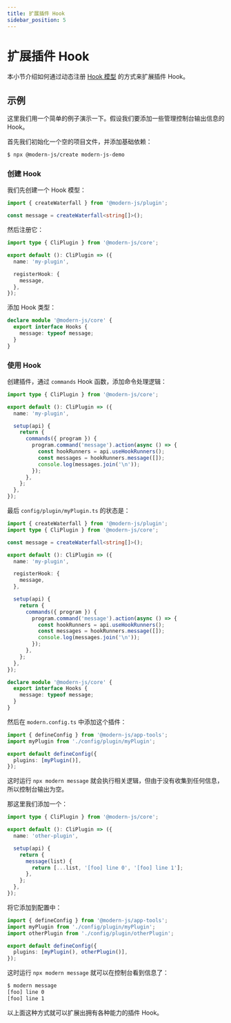 ```yaml
---
title: 扩展插件 Hook
sidebar_position: 5
---
```

# 扩展插件 Hook

本小节介绍如何通过动态注册 [Hook 模型](/guides/topic-detail/framework-plugin/hook) 的方式来扩展插件 Hook。

## 示例

这里我们用一个简单的例子演示一下。假设我们要添加一些管理控制台输出信息的 Hook。

首先我们初始化一个空的项目文件，并添加基础依赖：

```bash
$ npx @modern-js/create modern-js-demo
```

### 创建 Hook

我们先创建一个 Hook 模型：

```ts title=config/plugin/myPlugin.ts
import { createWaterfall } from '@modern-js/plugin';

const message = createWaterfall<string[]>();
```

然后注册它：

```ts title=config/plugin/myPlugin.ts
import type { CliPlugin } from '@modern-js/core';

export default (): CliPlugin => ({
  name: 'my-plugin',

  registerHook: {
    message,
  },
});
```

添加 Hook 类型：

```ts title=config/plugin/myPlugin.ts
declare module '@modern-js/core' {
  export interface Hooks {
    message: typeof message;
  }
}
```

### 使用 Hook

创建插件，通过 `commands` Hook 函数，添加命令处理逻辑：

```ts title=config/plugin/myPlugin.ts
import type { CliPlugin } from '@modern-js/core';

export default (): CliPlugin => ({
  name: 'my-plugin',

  setup(api) {
    return {
      commands({ program }) {
        program.command('message').action(async () => {
          const hookRunners = api.useHookRunners();
          const messages = hookRunners.message([]);
          console.log(messages.join('\n'));
        });
      },
    };
  },
});
```

最后 `config/plugin/myPlugin.ts` 的状态是：

```ts title=config/plugin/myPlugin.ts
import { createWaterfall } from '@modern-js/plugin';
import type { CliPlugin } from '@modern-js/core';

const message = createWaterfall<string[]>();

export default (): CliPlugin => ({
  name: 'my-plugin',

  registerHook: {
    message,
  },

  setup(api) {
    return {
      commands({ program }) {
        program.command('message').action(async () => {
          const hookRunners = api.useHookRunners();
          const messages = hookRunners.message([]);
          console.log(messages.join('\n'));
        });
      },
    };
  },
});

declare module '@modern-js/core' {
  export interface Hooks {
    message: typeof message;
  }
}
```

然后在 `modern.config.ts` 中添加这个插件：

```ts title="modern.config.ts"
import { defineConfig } from '@modern-js/app-tools';
import myPlugin from './config/plugin/myPlugin';

export default defineConfig({
  plugins: [myPlugin()],
});
```

这时运行 `npx modern message` 就会执行相关逻辑，但由于没有收集到任何信息，所以控制台输出为空。

那这里我们添加一个：

```ts title=config/plugin/otherPlugin.ts
import type { CliPlugin } from '@modern-js/core';

export default (): CliPlugin => ({
  name: 'other-plugin',

  setup(api) {
    return {
      message(list) {
        return [...list, '[foo] line 0', '[foo] line 1'];
      },
    };
  },
});
```

将它添加到配置中：

```ts title="modern.config.ts"
import { defineConfig } from '@modern-js/app-tools';
import myPlugin from './config/plugin/myPlugin';
import otherPlugin from './config/plugin/otherPlugin';

export default defineConfig({
  plugins: [myPlugin(), otherPlugin()],
});
```

这时运行 `npx modern message` 就可以在控制台看到信息了：

```bash
$ modern message
[foo] line 0
[foo] line 1
```

以上面这种方式就可以扩展出拥有各种能力的插件 Hook。
